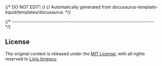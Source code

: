{/* DO NOT EDIT! */}
{/* Automatically generated from docusaurus-template-liquid/templates/docusaurus. */}

{/* ------------------------------------------------------------------------ */}

## License

The original content is released under the
[MIT License](https://opensource.org/license/mit/),
with all rights reserved to
[Liviu Ionescu](https://github.com/ilg-ul).
